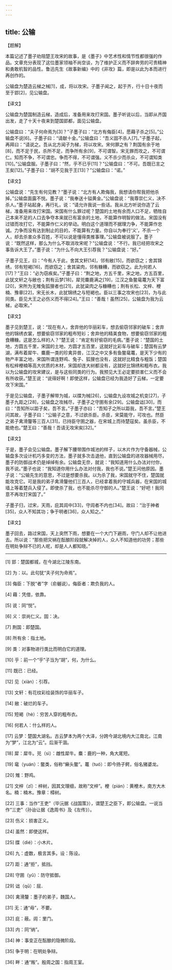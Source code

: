 ```yaml
---
---
---
```

title: 公输
---





【题解】


本篇记述了墨子劝阻楚王攻宋的故事，是《墨子》中艺术性和情节性都很强的作品。文章充分表现了这位墨家领袖不尚空谈，为了维护正义而不辞奔劳的可贵精神和勇敢机智的品性。鲁迅先生《故事新编》中的《非攻》篇，即是以此为本而进行再创作的。


公输盘为楚造云梯之械[1]，成，将以攻宋。子墨子闻之，起于齐，行十日十夜而至于郢[2]，见公输盘。


【译文】


公输盘为楚国制造云梯，造成后，准备用来攻打宋国。墨子听说以后，当即从齐国出发，走了十天十夜来到楚国郢都，面见公输盘。


公输盘曰：“夫子何命焉为[3]？”子墨子曰：“北方有侮臣[4]，愿藉子杀之[5]。”公输盘不说[6]。子墨子曰：“请献十金。”公输盘曰：“吾义固不杀人[7]。”子墨子起，再拜曰：“请说之。吾从北方闻子为梯，将以攻宋。宋何罪之有？荆国有余于地[8]，而不足于民，杀所不足，而争所有余[9]，不可谓智。宋无罪而攻之，不可谓仁。知而不争，不可谓忠。争而不得，不可谓强。义不杀少而杀众，不可谓知类[10]。”公输盘服。子墨子曰：“然，乎不已乎[11]？”公输盘曰：“不可。吾既已言之王矣[12]。”子墨子曰：“胡不见我于王[13]？”公输盘曰：“诺。”


【译文】


公输盘说：“先生有何见教？”墨子说：“北方有人欺侮我，我想请你帮我把他杀掉。”公输盘面露不悦。墨子说：“我奉送十镒黄金。”公输盘说：“我尊崇仁义，决不杀人。”墨子站起身，再行礼，说：“请允许我说一些话。我从北方听说你造了云梯，准备用来攻打宋国。宋国有什么罪过呢？楚国的土地有余而人口不足，牺牲自己本来不足的人口去争夺本来就已有富余的土地，不能算作明智的做法。宋国没有过错而攻打它，不能算作仁义的举动。明白这个道理而不据理力争，不能算作忠诚。力争而没有达到制止的目的，不能算有力量。你自以为奉行‘义’，不杀一个人，却去杀害众多百姓，不可以说是懂得类推事理。”公输盘被说服了。墨子说：“既然这样，那么为什么不取消攻宋呢？”公输盘说：“不行。我已经把攻宋之事告诉大王了。”墨子说：“为什么不向大王引荐我？”公输盘说：“好。”


子墨子见王，曰：“今有人于此，舍其文轩[14]，邻有敝[15]，而欲窃之；舍其锦绣，邻有短褐[16]，而欲窃之；舍其粱肉，邻有糠糟，而欲窃之。此为何若人[17]？”王曰：“必为窃疾矣。”子墨子曰：“荆之地，方五千里，宋之地，方五百里，此犹文轩之与敝也；荆有云梦[18]，犀兕麋鹿满之[19]，江汉之鱼鳖鼋鼍为天下富[20]，宋所为无雉兔狐狸者也[21]，此犹粱肉之与糠糟也；荆有长松、文梓、楩楠、豫章[22]，宋无长木，此犹锦绣之与短褐也。臣以三事之攻宋也[23]，为与此同类。臣见大王之必伤义而不得[24]。”王曰：“善哉！虽然[25]，公输盘为我为云梯，必取宋。”


【译文】


墨子见到楚王，说：“现在有人，舍弃他的华丽彩车，想去偷窃邻家的破车；舍弃他的锦绣衣裳，想要偷窃邻家的粗布短衫；舍弃他的精美食物，想要偷窃邻家的粗食糟糠。这是怎么样的人？”楚王说：“肯定有好偷窃的毛病。”墨子说：“楚国的土地，方圆五千里，宋国的土地，方圆才五百里，这就好比彩车与破车；楚国有云梦湖，满布着犀牛、麋鹿一类的珍禽异兽，江汉之中又多有鱼鳖鼋鼍，是天下少有的物产丰富之地，宋国所谓连野鸡、兔子、狐狸也没有，这就好比精食与粗饭；楚国有松梓楩楠等高大优质的木材，宋国却连大树都没有，这就好比锦绣和粗布衣。我以为公输盘的攻宋建议，是与这些同类的行为。我预见大王必定要损害仁义而不会有所收获。”楚王说：“说得好啊！即使这样，公输盘已经为我造好了云梯，一定要攻下宋国。”


于是见公输盘，子墨子解带为城，以牒为械[26]，公输盘九设攻城之机变[27]，子墨子九距之[28]，公输盘之攻械尽，子墨子之守圉有余[29]。公输盘诎[30]，而曰：“吾知所以距子矣，吾不言。”子墨子亦曰：“吾知子之所以距我，吾不言。”楚王问其故，子墨子曰：“公输子之意，不过欲杀臣。杀臣，宋莫能守，可攻也。然臣之弟子禽滑釐等三百人[31]，已持臣守圉之器，在宋城上而待楚寇矣。虽杀臣，不能绝也。”楚王曰：“善哉！吾请无攻宋矣[32]。”


【译文】


于是，墨子会见公输盘。墨子解下腰带围作城池的样子，以木片作为守备器械，公输盘多次设计机巧多变的方法，墨子就多次击退他，直到公输盘的进攻器械用尽，墨子的防御战术仍是绰绰有余。公输盘无奈，就说：“我知道用什么办法对付你，我不说。”墨子也说：“我知道你用什么办法对付我，我也不说。”楚王问他原因。墨子说：“公输先生的意思，不过是想要杀我。以为杀了我，宋国就守不住，楚国就能攻克它。可是我的弟子禽滑釐他们三百人，已经拿着我的守城兵器，在宋国的城墙上等着楚兵入侵了。即使杀了我，也不能杀尽守御的人。”楚王说：“好吧！我同意不再攻打宋国了。”


子墨子归，过宋，天雨，庇其闾中[33]，守闾者不内也[34]。故曰：“治于神者[35]，众人不知其功；争于明者[36]，众人知之。”


【译文】


墨子回去，路过宋国，天上突然下雨，想要在一个大门下避雨，守门人却不让他进去。所以说：“那些把灾祸在酝酿阶段就解决掉的人，众人不知道他的功劳；那些在明处争辩不已的人呢，却是人人都知晓。”



* * *




[1] 郢：楚国都城，在今湖北江陵东南。


[2] 为：以。此句犹“夫子何为命焉”。


[3] 侮臣：下脱“者”字（俞樾说）。侮臣者：欺负我的人。


[4] 藉：凭借，依靠。


[5] 说：同“悦”。


[6] 义：崇尚仁义。固：决。


[7] 荆国：即楚国。


[8] 所有余：指土地。


[9] 类：对事物进行类比而明白它的道理。


[10] 乎：前一个“乎”子当为“胡”，何，为什么。


[11] 既已：已经。


[12] 见（xiàn）：引荐。


[13] 文轩：有花纹彩绘装饰的华丽车子。


[14] 敝：破烂的车子。


[15] 短褐（hè）：穷苦人穿的粗布衣。


[16] 何若人：什么样的人。


[17] 云梦：楚国大湖名。古云梦本为两个大泽，分跨今湖北境内大江南北，江南为“梦”，江北为“云”。后渐干涸。


[18] 犀：犀牛。兕（sì）：雌性犀牛。麋：鹿的一种，角大尾短。


[19] 鼋（yuán）：鳖类，俗称“癞头鳖”。鼍（tuó）：即今扬子鳄，俗名猪婆龙。


[20] 雉：野鸡。


[21] 文梓（zǐ）：梓树，因其文理细，故称“文梓”。楩（pián）：黄楩木，南方大木名。楠：楠木。豫章：樟树。


[22] 三事：当作“王吏”（毕沅据《战国策》），谓楚王之臣下，即公输盘。一说当作“三吏”（孙诒让据《逸周书》及《左传》）。


[23] 伤义：损害正义。


[24] 虽然：即使这样。


[25] 牒（dié）：小木片。


[26] 九：虚数，极言其多。设：陈设。


[27] 距：通“拒”，抵挡。


[28] 守圉（yǔ）：防守抵御。


[29] 诎（qū）：屈．


[30] 禽滑釐：墨子的弟子，魏国人。


[31] 无：通“毋”，不要。


[32] 庇：蔽。闾：里门。


[33] 内：同“纳”。


[34] 神：事变正在酝酿的隐微阶段。


[35] 争于明：在明处争辩。


[36] 畔：通“叛”。殷周之国：指周王室。